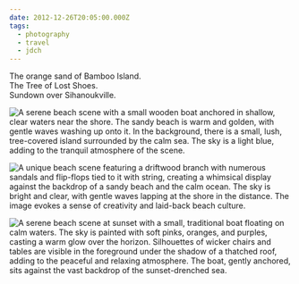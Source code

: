```yaml
---
date: 2012-12-26T20:05:00.000Z
tags:
  - photography
  - travel
  - jdch
---
```

The orange sand of Bamboo Island.<br/>
The Tree of Lost Shoes.<br/>
Sundown over Sihanoukville.

![A serene beach scene with a small wooden boat anchored in shallow, clear waters near the shore. The sandy beach is warm and golden, with gentle waves washing up onto it. In the background, there is a small, lush, tree-covered island surrounded by the calm sea. The sky is a light blue, adding to the tranquil atmosphere of the scene.](../../assets/photos/20121226-IMG_5474.jpg)

![A unique beach scene featuring a driftwood branch with numerous sandals and flip-flops tied to it with string, creating a whimsical display against the backdrop of a sandy beach and the calm ocean. The sky is bright and clear, with gentle waves lapping at the shore in the distance. The image evokes a sense of creativity and laid-back beach culture.](../../assets/photos/20121226-IMG_5492.jpg)

![A serene beach scene at sunset with a small, traditional boat floating on calm waters. The sky is painted with soft pinks, oranges, and purples, casting a warm glow over the horizon. Silhouettes of wicker chairs and tables are visible in the foreground under the shadow of a thatched roof, adding to the peaceful and relaxing atmosphere. The boat, gently anchored, sits against the vast backdrop of the sunset-drenched sea.](../../assets/photos/20121226-IMG_5554.jpg)